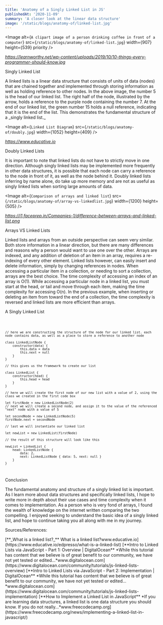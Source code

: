 ```yaml
---
title: 'Anatomy of a Singly Linked List in JS'
publishedAt: '2020-11-09'
summary: 'A closer look at the linear data structure'
image: '/static/blogs/anatomy-of/linked-list.jpg'
---
```


<Image
  alt={`A clipart image of a person drinking coffee in front of a computer`}
  src={`/static/blogs/anatomy-of/linked-list.jpg`}
  width={907}
  height={539}
  priority
/>

_<Link href="https://learnworthy.net/wp-content/uploads/2019/10/10-things-every-programmer-should-know.jpg">
https://learnworthy.net/wp-content/uploads/2019/10/10-things-every-programmer-should-know.jpg</Link>_

<Divider />

<Heading>Singly Linked List</Heading>

<Paragraph>
  A linked lists is a linear data structure that consists of units of data
  (nodes) that are chained together and implemented through storing information
  as well as holding reference to other nodes. In the above image, the number 5
  is the head of our linked list. The right half of the node, illustrated by the
  arrow, holds a reference to the purple node containing the number 7. At the
  end of our linked list, the green number 15 holds a null reference, indicating
  that it is the end of the list. This demonstrates the fundamental structure of
  a _singly linked list._
</Paragraph>

<Divider />

<Image
  alt={`Linked List Diagram`}
  src={`/static/blogs/anatomy-of/doubly.jpg`}
  width={1052}
  height={409}
/>

_<Link href="https://www.educative.io">
https://www.educative.io</Link>_

<Divider />

<Heading>Doubly Linked Lists</Heading>

<Paragraph>
  It is important to note that linked lists do not have to strictly move in one
  direction. Although singly linked lists may be implemented more frequently in
  other data structures, it is possible that each node can carry a reference to
  the node in front of it, as well as the node behind it. Doubly linked lists
  inferring by name alone, do take up more memory and are not as useful as
  singly linked lists when sorting large amounts of data.
</Paragraph>

<Divider />

<Image
  alt={`Comparison of arrays and linked list`}
  src={`/static/blogs/anatomy-of/array-vs-linkedlist.jpg`}
  width={1200}
  height={505}
/>

_<Link href="https://i1.faceprep.in/Companies-1/difference-between-arrays-and-linked-list.png">
https://i1.faceprep.in/Companies-1/difference-between-arrays-and-linked-list.png</Link>_

<Divider />

<Heading>Arrays VS Linked Lists</Heading>

<Paragraph>
  Linked lists and arrays from an outside perspective can seem very similar.
  Both store information in a linear direction, but there are many differences
  and reasons why a person would want to use one over the other. Arrays are
  indexed, and any addition of deletion of an item in an array, requires a
  re-indexing of every other element. Linked lists however, can easily insert
  and delete information, simply by changing references in nodes.
</Paragraph>

<Paragraph>
  When accessing a particular item in a collection, or needing to sort a
  collection, arrays are the best choice. The time complexity of accessing an
  index of an array is O(1). While accessing a particular node in a linked list,
  you must start at the head, or tail and move through each item, making the
  time complexity for accessing O(n). In the previous example, when inserting or
  deleting an item from toward the end of a collection, the time complexity is
  reversed and linked lists are more efficient than arrays.
</Paragraph>

<Divider />

<Heading>A Singly Linked List</Heading>

<Code>

    // here we are constructing the structure of the node for our linked list. each node contains data, as well as a place to store a reference to another node

    class LinkedListNode {
        constructor(data) {
            this.data = data
            this.next = null
        }
    }

    // this gives us the framework to create our list

    class LinkedList {
        constructor(head) {
            this.head = head
        }
    }

    // here we will create the first node of our new list with a value of 2, using the class we created in the first code box

    let firstNode = new LinkedListNode(2)
    // next we will create a second node, and assign it to the value of the referenced "next" node with a value of 5

    let secondNode = new LinkedListNode(5)
    firstNode.next = secondNode

    // last we will instantiate our linked list

    let newList = new LinkedList(firstNode)

    // the result of this structure will look like this

    newList = LinkedList {
        head: LinkedListNode {
            data: 2,
            next: LinkedListNode { data: 5, next: null }
        }
    }

</Code>

<Divider />

<Heading>Conclusion</Heading>

<Paragraph>
  The fundamental anatomy and structure of a singly linked list is important. As
  I learn more about data structures and specifically linked lists, I hope to
  write more in depth about their use cases and time complexity when it comes to
  implementation. As a person who is very fond of arrays, I found the wealth of
  knowledge on the internet written comparing the two compelling. I enjoyed
  seeking to understand the basic idea of a singly linked list, and hope to
  continue taking you all along with me in my journey.
</Paragraph>

<Divider />

<Heading>Sources/References:</Heading>

<Paragraph>
  [**_What is a linked list?_** What is a linked
  list?www.educative.io](https://www.educative.io/edpresso/what-is-a-linked-list)
</Paragraph>

<Paragraph>
  [**Intro to Linked Lists via JavaScript - Part 1: Overview | DigitalOcean**
  *While this tutorial has content that we believe is of great benefit to our
  community, we have not yet tested or
  edited…*www.digitalocean.com](https://www.digitalocean.com/community/tutorials/js-linked-lists-overview)
</Paragraph>

<Paragraph>
  [**Intro to Linked Lists via JavaScript - Part 2: Implementation |
  DigitalOcean** *While this tutorial has content that we believe is of great
  benefit to our community, we have not yet tested or
  edited…*www.digitalocean.com](https://www.digitalocean.com/community/tutorials/js-linked-lists-implementation)
</Paragraph>

<Paragraph>
  [**How to Implement a Linked List in JavaScript** *If you are learning data
  structures, a linked list is one data structure you should know. If you do not
  really…*www.freecodecamp.org](https://www.freecodecamp.org/news/implementing-a-linked-list-in-javascript/)
</Paragraph>
